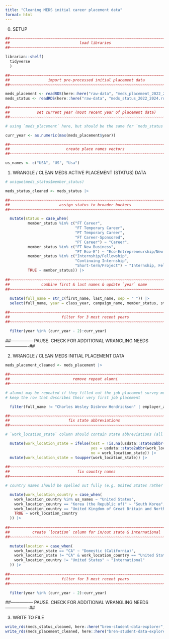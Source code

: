 ```yaml
---
title: "Cleaning MEDS initial career placement data"
format: html
---
```


0. SETUP

```r
##~~~~~~~~~~~~~~~~~~~~~~~~~~~~~~~~~~~~~~~~~~~~~~~~~~~~~~~~~~~~~~~~~~~~~~~~~~~~~~
##                               load libraries                             ----
##~~~~~~~~~~~~~~~~~~~~~~~~~~~~~~~~~~~~~~~~~~~~~~~~~~~~~~~~~~~~~~~~~~~~~~~~~~~~~~

librarian::shelf(
  tidyverse
  )

##~~~~~~~~~~~~~~~~~~~~~~~~~~~~~~~~~~~~~~~~~~~~~~~~~~~~~~~~~~~~~~~~~~~~~~~~~~~~~~
##                 import pre-processed initial placement data              ----
##~~~~~~~~~~~~~~~~~~~~~~~~~~~~~~~~~~~~~~~~~~~~~~~~~~~~~~~~~~~~~~~~~~~~~~~~~~~~~~

meds_placement <- readRDS(here::here("raw-data", "meds_placement_2022_2024.rds")) 
meds_status <- readRDS(here::here("raw-data", "meds_status_2022_2024.rds"))

##~~~~~~~~~~~~~~~~~~~~~~~~~~~~~~~~~~~~~~~~~~~~~~~~~~~~~~~~~~~~~~~~~~~~~~~~~~~~~~
##            set current year (most recent year of placement data)         ----
##~~~~~~~~~~~~~~~~~~~~~~~~~~~~~~~~~~~~~~~~~~~~~~~~~~~~~~~~~~~~~~~~~~~~~~~~~~~~~~

# using `meds_placement` here, but should be the same for `meds_status`

curr_year <- as.numeric(max(meds_placement$year)) 

##~~~~~~~~~~~~~~~~~~~~~~~~~~~~~~~~~~~~~~~~~~~~~~~~~~~~~~~~~~~~~~~~~~~~~~~~~~~~~~
##                         create place names vectors                       ----
##~~~~~~~~~~~~~~~~~~~~~~~~~~~~~~~~~~~~~~~~~~~~~~~~~~~~~~~~~~~~~~~~~~~~~~~~~~~~~~

us_names <- c("USA", "US", "Usa")
```

1. WRANGLE / CLEAN MEDS ACTIVE PLACEMENT (STATUS) DATA

```r

# unique(meds_status$member_status)

meds_status_cleaned <- meds_status |> 

##~~~~~~~~~~~~~~~~~~~~~~~~~~~~~~~~~~~~~~~~~~~~~~~~~~~~~~~~~~~~~~~~~~~~~~~~~~~~~~
##                      assign status to broader buckets                    ----
##~~~~~~~~~~~~~~~~~~~~~~~~~~~~~~~~~~~~~~~~~~~~~~~~~~~~~~~~~~~~~~~~~~~~~~~~~~~~~~

  mutate(status = case_when(
          member_status %in% c("FT Career",
                               "FT Temporary Career",
                               "PT Temporary Career",
                               "FT Career-Sponsored",
                               "PT Career") ~ "Career",
          member_status %in% c("FT New Business",
                               "FT Eco-E") ~ "Eco-Entrepreneurship/New Business",
          member_status %in% c("Internship/Fellowship",
                               "Continuing Internship",
                               "Short-term/Project") ~ "Internship, Fellowship, or Short-term Project",
          TRUE ~ member_status)) |> 
  
##~~~~~~~~~~~~~~~~~~~~~~~~~~~~~~~~~~~~~~~~~~~~~~~~~~~~~~~~~~~~~~~~~~~~~~~~~~~~~~
##              combine first & last names & update `year` name             ----
##~~~~~~~~~~~~~~~~~~~~~~~~~~~~~~~~~~~~~~~~~~~~~~~~~~~~~~~~~~~~~~~~~~~~~~~~~~~~~~
  
  mutate(full_name = str_c(first_name, last_name, sep = " ")) |> 
  select(full_name, year = class_year, campaign_name, member_status, status) |> 

##~~~~~~~~~~~~~~~~~~~~~~~~~~~~~~~~~~~~~~~~~~~~~~~~~~~~~~~~~~~~~~~~~~~~~~~~~~~~~~
##                       filter for 3 most recent years                     ----
##~~~~~~~~~~~~~~~~~~~~~~~~~~~~~~~~~~~~~~~~~~~~~~~~~~~~~~~~~~~~~~~~~~~~~~~~~~~~~~

  filter(year %in% (curr_year - 2):curr_year)
```

##--------------- PAUSE. CHECK FOR ADDITIONAL WRANGLING NEEDS ----------------##

2. WRANGLE / CLEAN MEDS INITIAL PLACEMENT DATA

```r
meds_placement_cleaned <- meds_placement |> 
  
##~~~~~~~~~~~~~~~~~~~~~~~~~~~~~~~~~~~~~~~~~~~~~~~~~~~~~~~~~~~~~~~~~~~~~~~~~~~~~~
##                            remove repeat alumni                          ----
##~~~~~~~~~~~~~~~~~~~~~~~~~~~~~~~~~~~~~~~~~~~~~~~~~~~~~~~~~~~~~~~~~~~~~~~~~~~~~~

# alumni may be repeated if they filled out the job placement survey more than once when getting a new job
# keep the row that describes their very first job placement 

  filter(full_name != "Charles Wesley Disbrow Hendrickson" | employer_account_name != "Chaminade University of Honolulu") |> # 2022

##~~~~~~~~~~~~~~~~~~~~~~~~~~~~~~~~~~~~~~~~~~~~~~~~~~~~~~~~~~~~~~~~~~~~~~~~~~~~~~
##                          fix state abbreviations                         ----
##~~~~~~~~~~~~~~~~~~~~~~~~~~~~~~~~~~~~~~~~~~~~~~~~~~~~~~~~~~~~~~~~~~~~~~~~~~~~~~

# `work_location_state` column should contain state abbreviations (all capitalized)

  mutate(work_location_state = ifelse(test = !is.na(usdata::state2abbr(work_location_state)),
                                      yes = usdata::state2abbr(work_location_state),
                                      no = work_location_state)) |> 
  mutate(work_location_state = toupper(work_location_state)) |> 
  
##~~~~~~~~~~~~~~~~~~~~~~~~~~~~~~~~~~~~~~~~~~~~~~~~~~~~~~~~~~~~~~~~~~~~~~~~~~~~~~
##                              fix country names                           ----
##~~~~~~~~~~~~~~~~~~~~~~~~~~~~~~~~~~~~~~~~~~~~~~~~~~~~~~~~~~~~~~~~~~~~~~~~~~~~~~

# country names should be spelled out fully (e.g. United States rather than US or USA)

  mutate(work_location_country = case_when(
    work_location_country %in% us_names ~ "United States",
    work_location_country == "Korea (the Republic of)" ~ "South Korea",
    work_location_country == "United Kingdom of Great Britain and Northern Ireland (the)" ~ "United Kingdom",
    TRUE ~ work_location_country
  )) |> 
 
##~~~~~~~~~~~~~~~~~~~~~~~~~~~~~~~~~~~~~~~~~~~~~~~~~~~~~~~~~~~~~~~~~~~~~~~~~~~~~~
##          create `location` column for in/out state & international       ----
##~~~~~~~~~~~~~~~~~~~~~~~~~~~~~~~~~~~~~~~~~~~~~~~~~~~~~~~~~~~~~~~~~~~~~~~~~~~~~~

  mutate(location = case_when(
    work_location_state == "CA" ~ "Domestic (California)",
    work_location_state != "CA" & work_location_country == "United States" ~ "Domestic (Out of State)",
    work_location_country != "United States" ~ "International"
  )) |> 
  
##~~~~~~~~~~~~~~~~~~~~~~~~~~~~~~~~~~~~~~~~~~~~~~~~~~~~~~~~~~~~~~~~~~~~~~~~~~~~~~
##                       filter for 3 most recent years                     ----
##~~~~~~~~~~~~~~~~~~~~~~~~~~~~~~~~~~~~~~~~~~~~~~~~~~~~~~~~~~~~~~~~~~~~~~~~~~~~~~

  filter(year %in% (curr_year - 2):curr_year)
```

##--------------- PAUSE. CHECK FOR ADDITIONAL WRANGLING NEEDS ----------------##

3. WRITE TO FILE

```r
write_rds(meds_status_cleaned, here::here("bren-student-data-explorer", "data", "meds_status_cleaned.rds")) 
write_rds(meds_placement_cleaned, here::here("bren-student-data-explorer", "data", "meds_placement_cleaned.rds")) 
```

